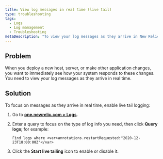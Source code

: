 ```yaml
---
title: View log messages in real time (live tail)
type: troubleshooting
tags:
  - Logs
  - Log management
  - Troubleshooting
metaDescription: "To view your log messages as they arrive in New Relic One in real time, click the enable live tail logging icon."
---
```


## Problem

When you deploy a new host, server, or make other application changes, you want to immediately see how your system responds to these changes. You need to view your log messages as they arrive in real time.

## Solution

To focus on messages as they arrive in real time, enable live tail logging:

1. Go to **[one.newrelic.com > Logs](https://one.newrelic.com)**.
2. Enter a query to focus on the type of log info you need, then click **Query logs**; for example:

   ```
   Find logs where <var>annotations.restartRequested:"2020-12-23T18:00:00Z"</var>
   ```
3. Click the **Start live tailing** icon to enable <Icon name='fe-play-circle' />
   or disable <Icon name='fe-pause-circle' />
   it.
